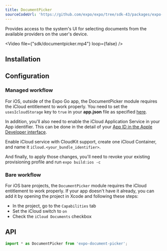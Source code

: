 ```yaml
---
title: DocumentPicker
sourceCodeUrl: 'https://github.com/expo/expo/tree/sdk-43/packages/expo-document-picker'
---
```



Provides access to the system's UI for selecting documents from the available providers on the user's device.

<Video file={"sdk/documentpicker.mp4"} loop={false} />

<PlatformsSection android emulator ios simulator web />

## Installation

<InstallSection packageName="expo-document-picker" />

## Configuration

### Managed workflow

For iOS, outside of the Expo Go app, the DocumentPicker module requires the iCloud entitlement to work properly. You need to set the `usesIcloudStorage` key to `true` in your **app.json** file as specified [here](../../../workflow/configuration.mdx#ios).

In addition, you'll also need to enable the iCloud Application Service in your App identifier. This can be done in the detail of your [App ID in the Apple Developer interface](https://developer.apple.com/account/resources/identifiers/list).

Enable iCloud service with CloudKit support, create one iCloud Container, and name it `iCloud.<your_bundle_identifier>`.

And finally, to apply those changes, you'll need to revoke your existing provisioning profile and run `expo build:ios -c`

### Bare workflow

For iOS bare projects, the `DocumentPicker` module requires the iCloud entitlement to work properly. If your app doesn't have it already, you can add it by opening the project in Xcode and following these steps:

- In the project, go to the `Capabilities` tab
- Set the iCloud switch to `on`
- Check the `iCloud Documents` checkbox

## API

```js
import * as DocumentPicker from 'expo-document-picker';
```

<APISection packageName="expo-document-picker" apiName="DocumentPicker" />
